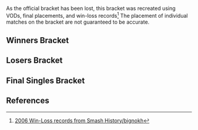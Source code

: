 {{DISPLAYTITLE:MELEE-FC 6: Singles Bracket}}{{SetGame|melee}}
{{tabs static
|name1=Overview
|link1=MELEE-FC/6
|name2=Singles Bracket
|link2=MELEE-FC/6/Singles Bracket
|This=2
}}<br/>
As the official bracket has been lost, this bracket was recreated using VODs, final placements, and win-loss records<ref>[https://docs.google.com/document/d/1dm_qfAUBaoXEh-M3A51XUjrq-5UIA_n0KMyjmK0PlYs/edit 2006 Win-Loss records from Smash History/bignokh]</ref> The placement of individual matches on the bracket are not guaranteed to be accurate.

==Winners Bracket==
{{16DEWBracketA2
|tourneylink=MELEE-FC/6
|tourneyname=MELEE-FC6
|column-width=210

<!-- Ro16 -->
|r1m1p1=Mew2King |r1m1p1flag=us |r1m1p1score=3 |r1m1win=1
|r1m1p2=FastLikeTree |r1m1p2flag=us |r1m1p2score=0
|r1m1p1char1=fox |r1m1p2char1=marth |r1m1p1stock1=1 |r1m1p2stock1=0 |r1m1win1=1 |r1m1stage1=Dream Land
|r1m1p1char2=fox |r1m1p2char2=marth |r1m1p1stock2=1 |r1m1p2stock2=0 |r1m1win2=1 |r1m1stage2=Pokémon Stadium
|r1m1p1char3=fox |r1m1p2char3=marth |r1m1p1stock3=1 |r1m1p2stock3=0 |r1m1win3=1 |r1m1stage3=Pokémon Stadium
|r1m1details={{BracketMatchDetails|reddit=|comment=|vodgame1=https://youtu.be/4IBxVg-ojYw
|vodgame2=https://youtu.be/4HDH7qKme_I
|vodgame3=https://youtu.be/I9HNKlt6uZg}}

|r1m2p1= |r1m2p1flag= |r1m2p1score= |r1m2win=
|r1m2p2= |r1m2p2flag= |r1m2p2score=
|r1m3p1= |r1m3p1flag= |r1m3p1score= |r1m3win=
|r1m3p2= |r1m3p2flag= |r1m3p2score=
|r1m4p1= |r1m4p1flag= |r1m4p1score= |r1m4win=
|r1m4p2= |r1m4p2flag= |r1m4p2score=
|r1m5p1= |r1m5p1flag= |r1m5p1score= |r1m5win=
|r1m5p2= |r1m5p2flag= |r1m5p2score=
|r1m6p1= |r1m6p1flag= |r1m6p1score= |r1m6win=
|r1m6p2= |r1m6p2flag= |r1m6p2score=

|r1m7p1=Azen |r1m7p1flag=us |r1m7p1score= |r1m7win=2
|r1m7p2=Vidjogamer |r1m7p2flag=us |r1m7p2score=
|r1m7p1char1=link |r1m7p2char1=peach |r1m7p1stock1=0 |r1m7p2stock1=1 |r1m7win1=2 |r1m7stage1=Final Destination
|r1m7p1char2=luigi |r1m7p2char2=peach |r1m7p1stock2=0 |r1m7p2stock2=2 |r1m7win2=2 |r1m7stage2=Pokémon Stadium
|r1m7p1char3=pikachu |r1m7p2char3=peach |r1m7p1stock3=0 |r1m7p2stock3=3 |r1m7win3=2 |r1m7stage3=Fountain of Dreams
|r1m7details={{BracketMatchDetails|reddit=|comment=|vodgame1=https://youtu.be/qUkf2tmYu_Y
|vodgame2=https://youtu.be/nCrbjMbmvTg
|vodgame3=https://youtu.be/N-fU_1pE-vc}}

|r1m8p1= |r1m8p1flag= |r1m8p1score= |r1m8win=
|r1m8p2= |r1m8p2flag= |r1m8p2score=

|r2m1p1=Mew2King |r2m1p1flag=us |r2m1p1score= |r2m1win=1
|r2m1p2=Rob$ |r2m1p2flag=us |r2m1p2score=
|r2m1p1char1=fox |r2m1p2char1=falco |r2m1p1stock1=0 |r2m1p2stock1=1 |r2m1win1=2 |r2m1stage1=Pokémon Stadium
|r2m1p1char2=fox |r2m1p2char2=falco |r2m1p1stock2=1 |r2m1p2stock2=0 |r2m1win2=1 |r2m1stage2=Mute City
|r2m1p1char3=fox |r2m1p2char3=falco |r2m1p1stock3=3 |r2m1p2stock3=0 |r2m1win3=1 |r2m1stage3=Fountain of Dreams
|r2m1p1char4=fox |r2m1p2char4=sheik |r2m1p1stock4=0 |r2m1p2stock4=1 |r2m1win4=2 |r2m1stage4=Battlefield
|r2m1p1char5=fox |r2m1p2char5=falco |r2m1p1stock5=2 |r2m1p2stock5=0 |r2m1win5=1 |r2m1stage5=Yoshi's Story
|r2m1details={{BracketMatchDetails|reddit=|comment=|vodgame1=https://youtu.be/Lem8OlnGeIs
|vodgame2=https://youtu.be/C1Lwqu8N7aQ
|vodgame3=https://youtu.be/g_L2J__KSbs
|vodgame4=https://youtu.be/th1rkrmLvdo
|vodgame5=https://youtu.be/MNCasMQf8BU}}

|r2m2p1= |r2m2p1flag= |r2m2p1score= |r2m2win=
|r2m2p2= |r2m2p2flag= |r2m2p2score=
|r2m3p1= |r2m3p1flag= |r2m3p1score= |r2m3win=
|r2m3p2= |r2m3p2flag= |r2m3p2score=

|r2m4p1=Vidjogamer |r2m4p1flag=us |r2m4p1score= |r2m4win=1
|r2m4p2=PC Chris |r2m4p2flag=us |r2m4p2score=
|r2m4p1char1=peach |r2m4p2char1=marth |r2m4p1stock1=0 |r2m4p2stock1=3 |r2m4win1=2 |r2m4stage1=Dream Land
|r2m4p1char2=peach |r2m4p2char2=marth |r2m4p1stock2=2 |r2m4p2stock2=0 |r2m4win2=1 |r2m4stage2=Jungle Japes
|r2m4p1char3=peach |r2m4p2char3=marth |r2m4p1stock3=1 |r2m4p2stock3=0 |r2m4win3=1 |r2m4stage3=Pokémon Stadium
|r2m4p1char4=peach |r2m4p2char4=falco |r2m4p1stock4=0 |r2m4p2stock4=3 |r2m4win4=2 |r2m4stage4=Corneria
|r2m4p1char5=peach |r2m4p2char5=falco |r2m4p1stock5=3 |r2m4p2stock5=0 |r2m4win5=1 |r2m4stage5=Brinstar
|r2m4details={{BracketMatchDetails|reddit=|comment=|vodgame1=https://youtu.be/ossClc-kiAQ
|vodgame2=https://youtu.be/N0AGn5a87Ak
|vodgame3=https://youtu.be/AJjc_K6uGxM
|vodgame4=https://youtu.be/2iof9C2Zoho
|vodgame5=https://youtu.be/b-B4hBWVb38}}

|r3m1p1=Mew2King |r3m1p1flag=us |r3m1p1score={{win}} |r3m1win=1
|r3m1p2=Darkrain |r3m1p2flag=us |r3m1p2score=
|r3m2p1=ChuDat |r3m2p1flag=us |r3m2p1score= |r3m2win=2
|r3m2p2=Vidjogamer |r3m2p2flag=us |r3m2p2score={{win}}
}}
==Losers Bracket==
{{24DELBracketSmwA
|tourneylink=MELEE-FC/6
|tourneyname=MELEE-FC6
|l1placement=25-32
|l2placement=17-24
|l3placement=13-16
|l4placement=9-12
|l5placement=7-8
|l6placement=5-6

|l1m1p1= |l1m1p1flag= |l1m1p1score= |l1m1win=
|l1m1p2= |l1m1p2flag= |l1m1p2score=
|l1m2p1= |l1m2p1flag= |l1m2p1score= |l1m2win=
|l1m2p2= |l1m2p2flag= |l1m2p2score=
|l1m3p1= |l1m3p1flag= |l1m3p1score= |l1m3win=
|l1m3p2= |l1m3p2flag= |l1m3p2score=
|l1m4p1= |l1m4p1flag= |l1m4p1score= |l1m4win=
|l1m4p2= |l1m4p2flag= |l1m4p2score=

|l1m5p1=Tink |l1m5p1flag=us |l1m5p1score=3 |l1m5win=1
|l1m5p2=FastLikeTree |l1m5p2flag=us |l1m5p2score=0
|l1m5p1char1=fox |l1m5p2char1=marth |l1m5p1stock1=1 |l1m5p2stock1=0 |l1m5win1=1 |l1m5stage1=Battlefield
|l1m5p1char2=fox |l1m5p2char2=marth |l1m5p1stock2=1 |l1m5p2stock2=0 |l1m5win2=1 |l1m5stage2=Pokémon Stadium
|l1m5p1char3=fox |l1m5p2char3=marth |l1m5p1stock3=2 |l1m5p2stock3=0 |l1m5win3=1 |l1m5stage3=Mute City
|l1m5details={{BracketMatchDetails|reddit=|comment=|vodgame1=https://youtu.be/LlvoApwdQj8
|vodgame2=https://youtu.be/FROb-myMUnw
|vodgame3=https://youtu.be/6aLXxsA5saI}}

|l1m6p1= |l1m6p1flag= |l1m6p1score= |l1m6win=
|l1m6p2= |l1m6p2flag= |l1m6p2score=
|l1m7p1= |l1m7p1flag= |l1m7p1score= |l1m7win=
|l1m7p2= |l1m7p2flag= |l1m7p2score=
|l1m8p1= |l1m8p1flag= |l1m8p1score= |l1m8win=
|l1m8p2= |l1m8p2flag= |l1m8p2score=

|l2m1p1= |l2m1p1flag= |l2m1p1score= |l2m1win=
|l2m1p2= |l2m1p2flag= |l2m1p2score=
|l2m2p1= |l2m2p1flag= |l2m2p1score= |l2m2win=
|l2m2p2= |l2m2p2flag= |l2m2p2score=
|l2m3p1=Tink |l2m3p1flag=us |l2m3p1score= |l2m3win=1
|l2m3p2=CunningKitsune |l2m3p2flag=us |l2m3p2score=
|l2m4p1= |l2m4p1flag= |l2m4p1score= |l2m4win=
|l2m4p2= |l2m4p2flag= |l2m4p2score=

|l3m1p1= |l3m1p1flag= |l3m1p1score= |l3m1win=
|l3m1p2= |l3m1p2flag= |l3m1p2score=
|l3m2p1= |l3m2p1flag= |l3m2p1score= |l3m2win=
|l3m2p2= |l3m2p2flag= |l3m2p2score=
|l3m3p1=Drephen |l3m3p1flag=us |l3m3p1score= |l3m3win=2
|l3m3p2=Tink |l3m3p2flag=us |l3m3p2score={{win}}
|l3m4p1= |l3m4p1flag= |l3m4p1score= |l3m4win=
|l3m4p2= |l3m4p2flag= |l3m4p2score=

|l4m1p1=KoreanDJ |l4m1p1flag=us |l4m1p1score= |l4m1win=2
|l4m1p2=Rob$ |l4m1p2flag=us |l4m1p2score={{win}}

|l4m2p1=Tink |l4m2p1flag=us |l4m2p1score=0 |l4m2win=2
|l4m2p2=PC Chris |l4m2p2flag=us |l4m2p2score=3
|l4m2p1char1= |l4m2p2char1= |l4m2p1stock1= |l4m2p2stock1= |l4m2win1=2 |l4m2stage1=Unknown
|l4m2p1char2= |l4m2p2char2= |l4m2p1stock2= |l4m2p2stock2= |l4m2win2=2 |l4m2stage2=Unknown
|l4m2p1char3=marth |l4m2p2char3=sheik |l4m2p1stock3=0 |l4m2p2stock3=1 |l4m2win3=2 |l4m2stage3=Battlefield
|l4m2details={{BracketMatchDetails|reddit=|comment=|vodgame1=
|vodgame2=
|vodgame3=https://youtu.be/rA3gEyfhY9s}}

|l5m1p1=ChuDat |l5m1p1flag=us |l5m1p1score=3 |l5m1win=1
|l5m1p2=Rob$ |l5m1p2flag=us |l5m1p2score=1
|l5m1p1char1= |l5m1p2char1= |l5m1p1stock1= |l5m1p2stock1= |l5m1win1=1 |l5m1stage1=Unknown
|l5m1p1char2=ic |l5m1p2char2=falco |l5m1p1stock2=0 |l5m1p2stock2=3 |l5m1win2=2 |l5m1stage2=Fountain of Dreams
|l5m1p1char3=ic |l5m1p2char3=falco |l5m1p1stock3=2 |l5m1p2stock3=0 |l5m1win3=1 |l5m1stage3=Dream Land
|l5m1p1char4=fox |l5m1p2char4=marth |l5m1p1stock4=1 |l5m1p2stock4=0 |l5m1win4=1 |l5m1stage4=Green Greens
|l5m1details={{BracketMatchDetails|reddit=|comment=|vodgame2=https://youtu.be/YBBvsOMN-wA
|vodgame3=https://youtu.be/2_uwbp0dkH4
|vodgame4=https://youtu.be/endkBRd6iac}}

|l5m2p1=Darkrain |l5m2p1flag=us |l5m2p1score=0 |l5m2win=2
|l5m2p2=PC Chris |l5m2p2flag=us |l5m2p2score=3
|l5m2p1char1=cf |l5m2p2char1=falco |l5m2p1stock1=0 |l5m2p2stock1=1 |l5m2win1=2 |l5m2stage1=Final Destination
|l5m2p1char2=cf |l5m2p2char2=falco |l5m2p1stock2=0 |l5m2p2stock2=2 |l5m2win2=2 |l5m2stage2=Pokémon Stadium
|l5m2p1char3=cf |l5m2p2char3=fox |l5m2p1stock3=0 |l5m2p2stock3=1 |l5m2win3=2 |l5m2stage3=Yoshi's Story
|l5m2details={{BracketMatchDetails|reddit=|comment=|vodgame1=https://youtu.be/fpeJrpXPGjw
|vodgame2=https://youtu.be/ERhPnQYOgk4
|vodgame3=https://youtu.be/SPNQGYyMd3E}}
}}
<onlyinclude>
==Final Singles Bracket==
{{DEFinalSmwBracket
|tourneylink=MELEE-FC/6
|tourneyname=MELEE-FC6
|l1placement=4
|r2placement=3
|r3loserplacement=2
|r3winnerplacement=1
|export_score=true
|column-width=180
|column-width-finals=250

<!-- FROM WINNERS -->
|r1m1p1=Mew2King |r1m1p1flag=us |r1m1p1score=3
|r1m1p2=Vidjogamer |r1m1p2flag=us |r1m1p2score=0
|r1m1win=1
|r1m1p1char1=fox |r1m1p2char1=peach |r1m1p1stock1=1 |r1m1p2stock1=0 |r1m1win1=1 |r1m1stage1=Battlefield
|r1m1p1char2=fox |r1m1p2char2=peach |r1m1p1stock2=2 |r1m1p2stock2=0 |r1m1win2=1 |r1m1stage2=Brinstar
|r1m1p1char3=fox |r1m1p2char3=peach |r1m1p1stock3=1 |r1m1p2stock3=0 |r1m1win3=1 |r1m1stage3=Final Destination
|r1m1details={{BracketMatchDetails|reddit=|comment=|vodgame1=https://youtu.be/tBT1fTFZswE
|vodgame2=https://youtu.be/MGLUU12d7I4
|vodgame3=https://youtu.be/2MO7jnZuMtw}}

<!-- FROM LOSERS -->
|l1m1p1=ChuDat |l1m1p1flag=us |l1m1p1score=1
|l1m1p2=PC Chris |l1m1p2flag=us |l1m1p2score=3
|l1m1win=2
|l1m1p1char1=ic |l1m1p2char1=fox |l1m1p1stock1=0 |l1m1p2stock1=1 |l1m1win1=2 |l1m1stage1=Pokémon Stadium
|l1m1p1char2=jigglypuff |l1m1p2char2=fox |l1m1p1stock2=0 |l1m1p2stock2=2 |l1m1win2=2 |l1m1stage2=Mute City
|l1m1p1char3=ic |l1m1p2char3=fox |l1m1p1stock3=2 |l1m1p2stock3=0 |l1m1win3=1 |l1m1stage3=Final Destination
|l1m1p1char4=ic |l1m1p2char4=fox |l1m1p1stock4=0 |l1m1p2stock4=2 |l1m1win4=2 |l1m1stage4=Corneria
|l1m1details={{BracketMatchDetails|reddit=|comment=|vodgame1=https://youtu.be/L5dd7poM8SE
|vodgame2=https://youtu.be/aUZMpBfZXpo
|vodgame3=https://youtu.be/U81907ojD_U
|vodgame4=https://youtu.be/BWQzWkl8xiY}}

<!-- LOSERS FINALS -->
|r2m1p1=Vidjogamer |r2m1p1flag=us |r2m1p1score=1
|r2m1p2=PC Chris |r2m1p2flag=us |r2m1p2score=3
|r2m1win=2
|r2m1p1char1=peach |r2m1p2char1=falco |r2m1p1stock1=2 |r2m1p2stock1=0 |r2m1win1=1 |r2m1stage1=Battlefield
|r2m1p1char2=marth |r2m1p2char2=falco |r2m1p1stock2=0 |r2m1p2stock2=1 |r2m1win2=2 |r2m1stage2=Yoshi's Story
|r2m1p1char3=peach |r2m1p2char3=fox |r2m1p1stock3=0 |r2m1p2stock3=3 |r2m1win3=2 |r2m1stage3=Jungle Japes
|r2m1p1char4=peach |r2m1p2char4=fox |r2m1p1stock4=0 |r2m1p2stock4=1 |r2m1win4=2 |r2m1stage4=Mute City
|r2m1details={{BracketMatchDetails|reddit=|comment=|vodgame1=https://youtu.be/DOAz0msAJeQ
|vodgame2=https://youtu.be/WNMbPNtiL-0
|vodgame3=https://youtu.be/59xlIcnBXks
|vodgame4=https://youtu.be/MVmufFdwhJE}}

<!-- GRAND FINALS -->
|r3m1p1=Mew2King |r3m1p1flag=us |r3m1p1score=1 |r3m2p1score=1
|r3m1p2=PC Chris |r3m1p2flag=us |r3m1p2score=3 |r3m2p2score=3
|r3m1win=2
|r3m1p1char1=fox |r3m1p2char1=falco |r3m1p1stock1=2 |r3m1p2stock1=0 |r3m1win1=1 |r3m1stage1=Dream Land
|r3m1p1char2=fox |r3m1p2char2=falco |r3m1p1stock2=0 |r3m1p2stock2=3 |r3m1win2=2 |r3m1stage2=Final Destination
|r3m1p1char3=fox |r3m1p2char3=falco |r3m1p1stock3=0 |r3m1p2stock3=2 |r3m1win3=2 |r3m1stage3=Mute City
|r3m1p1char4=fox |r3m1p2char4=falco |r3m1p1stock4=0 |r3m1p2stock4=2 |r3m1win4=2 |r3m1stage4=Pokémon Stadium

|r3m2p1char1=fox |r3m2p2char1=falco |r3m2p1stock1=0 |r3m2p2stock1=2 |r3m2win1=2 |r3m2stage1=Final Destination
|r3m2p1char2=fox |r3m2p2char2=falco |r3m2p1stock2=0 |r3m2p2stock2=2 |r3m2win2=2 |r3m2stage2=Pokémon Stadium
|r3m2p1char3=fox |r3m2p2char3=falco |r3m2p1stock3=1 |r3m2p2stock3=0 |r3m2win3=1 |r3m2stage3=Mute City
|r3m2p1char4=fox |r3m2p2char4=falco |r3m2p1stock4=0 |r3m2p2stock4=2 |r3m2win4=2 |r3m2stage4=Battlefield
|r3m1details={{BracketMatchDetails|reddit=|comment=|vodgame1=https://youtu.be/XNCy31huv7E
|vodgame2=https://youtu.be/ry0wSgOLkbo
|vodgame3=https://youtu.be/I_s2QcJ1QvY
|vodgame4=https://youtu.be/pmjcuOIp12s
|vod2game1=https://youtu.be/mopmRwLeZcs
|vod2game2=https://youtu.be/Ac-orQynvMk
|vod2game3=https://youtu.be/b6KOmUhdofs
|vod2game4=https://youtu.be/lSR2MmXez30}}
}}
</onlyinclude>
==References==
{{reflist}}
